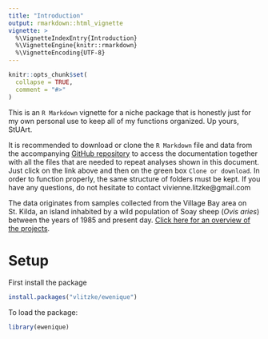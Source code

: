 ```yaml
---
title: "Introduction"
output: rmarkdown::html_vignette
vignette: >
  %\VignetteIndexEntry{Introduction}
  %\VignetteEngine{knitr::rmarkdown}
  %\VignetteEncoding{UTF-8}
---
```


```r
knitr::opts_chunk$set(
  collapse = TRUE,
  comment = "#>"
)
```
This is an `R Markdown` vignette for a niche package that is honestly just for my own personal use to keep all of my functions organized. Up yours, StUArt.

It is recommended to download or clone the `R Markdown` file and data from the accompanying [GitHub repository](https://github.com/vlitzke) to access the documentation together with all the files that are needed to repeat analyses shown in this document. Just click on the link above and then on the green box `Clone or download`. In order to function properly, the same structure of folders must be kept. If you have any questions, do not hesitate to contact vivienne.litzke@gmail.com

The data originates from samples collected from the Village Bay area on St. Kilda, an island inhabited by a wild population of Soay sheep (*Ovis aries*) between the years of 1985 and present day. [Click here for an overview of the projects](http://soaysheep.biology.ed.ac.uk/). 

# Setup

First install the package 
```r
install.packages("vlitzke/ewenique")
```
To load the package:

```r
library(ewenique)
```
